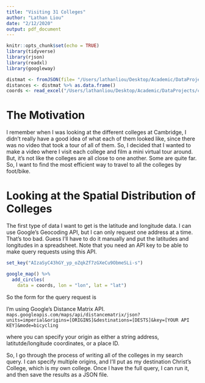 ```yaml
---
title: "Visiting 31 Colleges"
author: "Lathan Liou"
date: "2/12/2020"
output: pdf_document
---
```


```r
knitr::opts_chunk$set(echo = TRUE)
library(tidyverse)
library(rjson)
library(readxl)
library(googleway)

distmat <- fromJSON(file= "/Users/lathanliou/Desktop/Academic/DataProjects/cambridge-colleges/cambridge-colleges.json")
distances <- distmat %>% as.data.frame()
coords <- read_excel("/Users/lathanliou/Desktop/Academic/DataProjects/cambridge-colleges/cambridge-colleges-coords.xlsx")
```

# The Motivation
I remember when I was looking at the different colleges at Cambridge, I didn't really have a good idea of what each of them looked like, since there was no video that took a tour of all of them. So, I decided that I wanted to make a video where I visit each college and film a mini virtual tour around. But, it's not like the colleges are all close to one another. Some are quite far. So, I want to find the most efficient way to travel to all the colleges by foot/bike. 

# Looking at the Spatial Distribution of Colleges
The first type of data I want to get is the latitude and longitude data. I can use Google's Geocoding API, but I can only request one address at a time. That's too bad. Guess I'll have to do it manually and put the latitudes and longitudes in a spreadsheet. Note that you need an API key to be able to make query requests using this API.

```r
set_key("AIzaSyC43hGY_yp_oZqkZf7zGXeCu9ObmeSLi-s")

google_map() %>%
  add_circles(
    data = coords, lon = "lon", lat = "lat")
```
So the form for the query request is 

I'm using Google's Distance Matrix API.
`maps.googleapis.com/maps/api/distancematrix/json?units=imperial&origins=[ORIGINS]&destinations=[DESTS]&key=[YOUR API KEY]&mode=bicycling`

where you can specify your origin as either a string address, latitutde/longitude coordinates, or a place ID. 

So, I go through the process of writing all of the colleges in my search query. I can specify multiple origins, and I'll put as my destination Christ's College, which is my own college. Once I have the full query, I can run it, and then save the results as a JSON file. 

